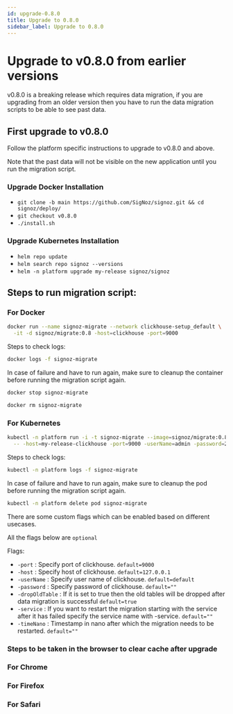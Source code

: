 ```yaml
---
id: upgrade-0.8.0
title: Upgrade to 0.8.0
sidebar_label: Upgrade to 0.8.0
---
```



# Upgrade to v0.8.0 from earlier versions

v0.8.0 is a breaking release which requires data migration, if you are upgrading from an older version then you have to run the data migration scripts to be able to see past data.

## First upgrade to v0.8.0

Follow the platform specific instructions to upgrade to v0.8.0 and above.

Note that the past data will not be visible on the new application until you run the migration script.

### Upgrade Docker Installation

- `git clone -b main https://github.com/SigNoz/signoz.git && cd signoz/deploy/`
- `git checkout v0.8.0`
- `./install.sh`

### Upgrade Kubernetes Installation

- `helm repo update`
- `helm search repo signoz --versions`
- `helm -n platform upgrade my-release signoz/signoz`

## Steps to run migration script:

### For Docker

```bash
docker run --name signoz-migrate --network clickhouse-setup_default \
  -it -d signoz/migrate:0.8 -host=clickhouse -port=9000
```

Steps to check logs:

```bash
docker logs -f signoz-migrate
```

In case of failure and have to run again, make sure to cleanup the container before running the migration script again.

```bash
docker stop signoz-migrate

docker rm signoz-migrate
```

### For Kubernetes

```bash
kubectl -n platform run -i -t signoz-migrate --image=signoz/migrate:0.8 --restart='Never' \
  -- -host=my-release-clickhouse -port=9000 -userName=admin -password=27ff0399-0d3a-4bd8-919d-17c2181e6fb9
```

Steps to check logs:

```bash
kubectl -n platform logs -f signoz-migrate
```

In case of failure and have to run again, make sure to cleanup the pod before running the migration script again.

```bash
kubectl -n platform delete pod signoz-migrate
```

There are some custom flags which can be enabled based on different usecases.

All the flags below are `optional`

Flags:

- `-port` : Specify port of clickhouse. `default=9000`
- `-host` : Specify host of clickhouse. `default=127.0.0.1`
- `-userName` : Specify user name of clickhouse. `default=default`
- `-password` : Specify password of clickhouse. `default=""`
- `-dropOldTable` : If it is set to true then the old tables will be dropped after data migration is successful `default=true`
- `-service` : If you want to restart the migration starting with the service after it has failed specify the service name with -service. `default=""`
- `-timeNano` : Timestamp in nano after which the migration needs to be restarted. `default=""`

### Steps to be taken in the browser to clear cache after upgrade

### For Chrome

<YouTube id="PmbfbTKKxmk" mute={false} />

### For Firefox

<YouTube id="ESivE729ZTs" mute={false} />

### For Safari

<YouTube id="T_ovOttPRhA" mute={false} />
